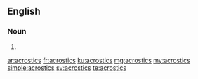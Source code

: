 ==English==

===Noun===
{{head|en|plural}}

# {{plural of|acrostic|lang=en}}

[[ar:acrostics]]
[[fr:acrostics]]
[[ku:acrostics]]
[[mg:acrostics]]
[[my:acrostics]]
[[simple:acrostics]]
[[sv:acrostics]]
[[te:acrostics]]
